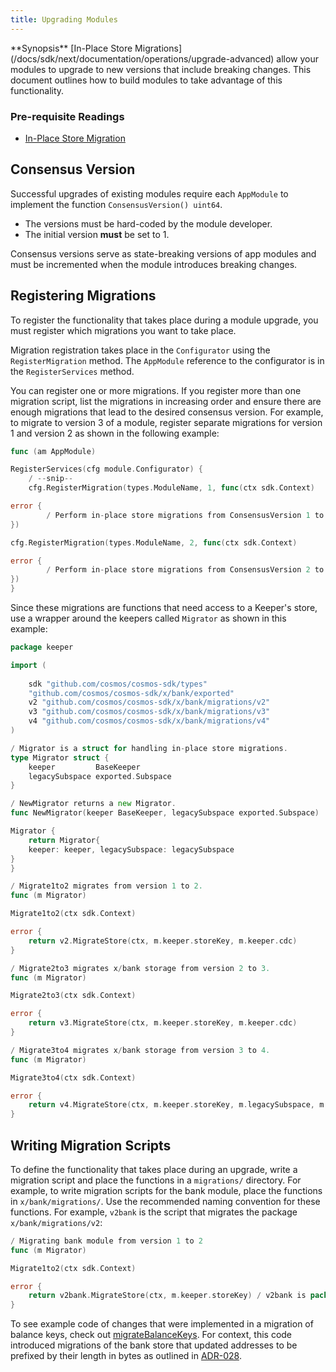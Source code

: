 ```yaml
---
title: Upgrading Modules
---
```


<Note>
**Synopsis**
[In-Place Store Migrations](/docs/sdk/next/documentation/operations/upgrade-advanced) allow your modules to upgrade to new versions that include breaking changes. This document outlines how to build modules to take advantage of this functionality.
</Note>

<Note>

### Pre-requisite Readings

* [In-Place Store Migration](/docs/sdk/next/documentation/operations/upgrade-advanced)

</Note>

## Consensus Version

Successful upgrades of existing modules require each `AppModule` to implement the function `ConsensusVersion() uint64`.

* The versions must be hard-coded by the module developer.
* The initial version **must** be set to 1.

Consensus versions serve as state-breaking versions of app modules and must be incremented when the module introduces breaking changes.

## Registering Migrations

To register the functionality that takes place during a module upgrade, you must register which migrations you want to take place.

Migration registration takes place in the `Configurator` using the `RegisterMigration` method. The `AppModule` reference to the configurator is in the `RegisterServices` method.

You can register one or more migrations. If you register more than one migration script, list the migrations in increasing order and ensure there are enough migrations that lead to the desired consensus version. For example, to migrate to version 3 of a module, register separate migrations for version 1 and version 2 as shown in the following example:

```go
func (am AppModule)

RegisterServices(cfg module.Configurator) {
    / --snip--
    cfg.RegisterMigration(types.ModuleName, 1, func(ctx sdk.Context)

error {
        / Perform in-place store migrations from ConsensusVersion 1 to 2.
})

cfg.RegisterMigration(types.ModuleName, 2, func(ctx sdk.Context)

error {
        / Perform in-place store migrations from ConsensusVersion 2 to 3.
})
}
```

Since these migrations are functions that need access to a Keeper's store, use a wrapper around the keepers called `Migrator` as shown in this example:

```go expandable
package keeper

import (
    
	sdk "github.com/cosmos/cosmos-sdk/types"
    "github.com/cosmos/cosmos-sdk/x/bank/exported"
	v2 "github.com/cosmos/cosmos-sdk/x/bank/migrations/v2"
	v3 "github.com/cosmos/cosmos-sdk/x/bank/migrations/v3"
	v4 "github.com/cosmos/cosmos-sdk/x/bank/migrations/v4"
)

/ Migrator is a struct for handling in-place store migrations.
type Migrator struct {
    keeper         BaseKeeper
	legacySubspace exported.Subspace
}

/ NewMigrator returns a new Migrator.
func NewMigrator(keeper BaseKeeper, legacySubspace exported.Subspace)

Migrator {
    return Migrator{
    keeper: keeper, legacySubspace: legacySubspace
}
}

/ Migrate1to2 migrates from version 1 to 2.
func (m Migrator)

Migrate1to2(ctx sdk.Context)

error {
    return v2.MigrateStore(ctx, m.keeper.storeKey, m.keeper.cdc)
}

/ Migrate2to3 migrates x/bank storage from version 2 to 3.
func (m Migrator)

Migrate2to3(ctx sdk.Context)

error {
    return v3.MigrateStore(ctx, m.keeper.storeKey, m.keeper.cdc)
}

/ Migrate3to4 migrates x/bank storage from version 3 to 4.
func (m Migrator)

Migrate3to4(ctx sdk.Context)

error {
    return v4.MigrateStore(ctx, m.keeper.storeKey, m.legacySubspace, m.keeper.cdc)
}
```

## Writing Migration Scripts

To define the functionality that takes place during an upgrade, write a migration script and place the functions in a `migrations/` directory. For example, to write migration scripts for the bank module, place the functions in `x/bank/migrations/`. Use the recommended naming convention for these functions. For example, `v2bank` is the script that migrates the package `x/bank/migrations/v2`:

```go
/ Migrating bank module from version 1 to 2
func (m Migrator)

Migrate1to2(ctx sdk.Context)

error {
    return v2bank.MigrateStore(ctx, m.keeper.storeKey) / v2bank is package `x/bank/migrations/v2`.
}
```

To see example code of changes that were implemented in a migration of balance keys, check out [migrateBalanceKeys](https://github.com/cosmos/cosmos-sdk/blob/v0.47.0-rc1/x/bank/migrations/v2/store.go#L52-L73). For context, this code introduced migrations of the bank store that updated addresses to be prefixed by their length in bytes as outlined in [ADR-028](/https://github.com/cosmos/cosmos-sdk/blob/main/docs/architecture/adr-028-public-key-addresses.md).
